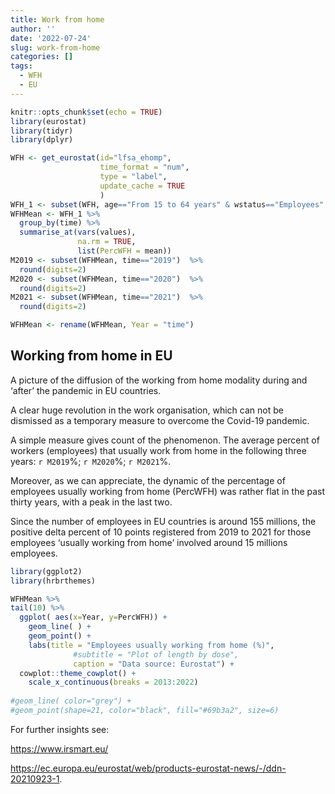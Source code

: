 ```yaml
---
title: Work from home
author: ''
date: '2022-07-24'
slug: work-from-home
categories: []
tags:
  - WFH
  - EU
---
```


```r
knitr::opts_chunk$set(echo = TRUE)
library(eurostat)
library(tidyr)
library(dplyr)
```

```r
WFH <- get_eurostat(id="lfsa_ehomp",
                    time_format = "num",
                    type = "label",
                    update_cache = TRUE
                    )
WFH_1 <- subset(WFH, age=="From 15 to 64 years" & wstatus=="Employees" & frequenc=="Usually")
WFHMean <- WFH_1 %>%
  group_by(time) %>%
  summarise_at(vars(values), 
               na.rm = TRUE, 
               list(PercWFH = mean))
M2019 <- subset(WFHMean, time=="2019")  %>%
  round(digits=2)
M2020 <- subset(WFHMean, time=="2020")  %>%
  round(digits=2)
M2021 <- subset(WFHMean, time=="2021")  %>%
  round(digits=2)

WFHMean <- rename(WFHMean, Year = "time")


```

## Working from home in EU

A picture of the diffusion of the working from home modality during and 'after' the pandemic in EU countries.

A clear huge revolution in the work organisation, which can not be dismissed as a temporary measure to overcome the Covid-19 pandemic.

A simple measure gives count of the phenomenon. The average percent of workers (employees) that usually work from home in the following three years: `r M2019`%; `r M2020`%; `r M2021`%.

Moreover, as we can appreciate, the dynamic of the percentage of employees usually working from home (PercWFH) was rather flat in the past thirty years, with a peak in the last two.

Since the number of employees in EU countries is around 155 millions, the positive delta percent of 10 points registered from 2019 to 2021 for those employees 'usually working from home' involved around 15 millions employees.

```r
library(ggplot2)
library(hrbrthemes)

WFHMean %>%
tail(10) %>%
  ggplot( aes(x=Year, y=PercWFH)) +
    geom_line( ) +
    geom_point() +
    labs(title = "Employees usually working from home (%)",
              #subtitle = "Plot of length by dose",
              caption = "Data source: Eurostat") +
  cowplot::theme_cowplot() +
    scale_x_continuous(breaks = 2013:2022)
    
#geom_line( color="grey") +
#geom_point(shape=21, color="black", fill="#69b3a2", size=6) 

```

For further insights see:

<https://www.irsmart.eu/>

<https://ec.europa.eu/eurostat/web/products-eurostat-news/-/ddn-20210923-1>.
